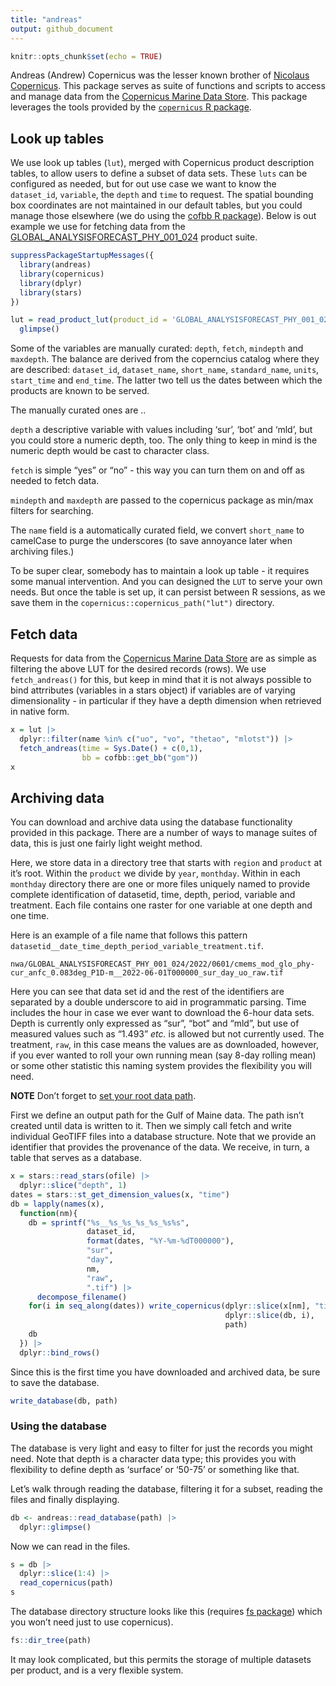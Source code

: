 ```yaml
---
title: "andreas"
output: github_document
---
```


```r
knitr::opts_chunk$set(echo = TRUE)
```

Andreas (Andrew) Copernicus was the lesser known brother of [Nicolaus Copernicus](https://en.wikipedia.org/wiki/Nicolaus_Copernicus).  This package serves as suite of functions and scripts to access and manage data from the [Copernicus Marine Data Store](https://data.marine.copernicus.eu/products).  This package leverages the tools provided by the [`copernicus` R package](https://github.com/BigelowLab/copernicus).


## Look up tables

We use look up tables (`lut`), merged with Copernicus product description tables, to allow users to define a subset of data sets.  These `luts` can be configured as needed, but for out use case we want to know the `dataset_id`, `variable`, the `depth` and `time` to request.  The spatial bounding box coordinates are not maintained in our default tables, but you could manage those elsewhere (we do using the [cofbb R package](https://github.com/BigelowLab/cofbb)).  Below is out example we use for fetching data from the [GLOBAL_ANALYSISFORECAST_PHY_001_024](https://data.marine.copernicus.eu/product/GLOBAL_ANALYSISFORECAST_PHY_001_024/description) product suite.

```r
suppressPackageStartupMessages({
  library(andreas)
  library(copernicus)
  library(dplyr)
  library(stars)
})

lut = read_product_lut(product_id = 'GLOBAL_ANALYSISFORECAST_PHY_001_024') |>
  glimpse()
```

Some of the variables are manually curated: `depth`, `fetch`, `mindepth` and `maxdepth`. The balance are derived from the coperncius catalog where they are described: `dataset_id`, `dataset_name`, `short_name`, `standard_name`, `units`, `start_time` and `end_time`.  The latter two tell us the dates between which the products are known to be served.

The manually curated ones are ..

`depth` a descriptive variable with values including 'sur', 'bot' and 'mld', but you could store a numeric depth, too.  The only thing to keep in mind is the numeric depth would be cast to character class.  

`fetch` is simple "yes" or "no" - this way you can turn them on and off as needed to fetch data.

`mindepth` and `maxdepth` are passed to the copernicus package as min/max filters for searching.

The `name` field is a automatically curated field, we convert `short_name` to camelCase to purge the underscores (to save annoyance later when archiving files.)

To be super clear, somebody has to maintain a look up table - it requires some manual intervention. And you can designed the `LUT` to serve your own needs. But once the table is set up, it can persist between R sessions, as we save them in the `copernicus::copernicus_path("lut")` directory.


## Fetch data

Requests for data from the [Copernicus Marine Data Store](https://data.marine.copernicus.eu/products) are as simple as filtering the above LUT for the desired records (rows).  We use `fetch_andreas()` for this, but keep in mind that it is not always possible to bind attrributes (variables in a stars object) if variables are of varying dimensionality - in particular if they have a depth dimension when retrieved in native form.  

```r
x = lut |>
  dplyr::filter(name %in% c("uo", "vo", "thetao", "mlotst")) |>
  fetch_andreas(time = Sys.Date() + c(0,1), 
                bb = cofbb::get_bb("gom"))
x
```

## Archiving data

You can download and archive data using the database functionality provided in this package.  There are a number of ways to manage suites of data, this is just one fairly light weight method.

Here, we store data in a directory tree that starts with `region` and `product` at it's root. Within the `product` we divide by `year`, `monthday`.  Within in each `monthday` directory there are one or more files uniquely named to provide complete identification of datasetid, time, depth, period, variable and treatment. Each file contains one raster for one variable at one depth and one time.   

Here is an example of a file name that follows this pattern `datasetid__date_time_depth_period_variable_treatment.tif`.
```
nwa/GLOBAL_ANALYSISFORECAST_PHY_001_024/2022/0601/cmems_mod_glo_phy-cur_anfc_0.083deg_P1D-m__2022-06-01T000000_sur_day_uo_raw.tif
```

Here you can see that data set id and the rest of the identifiers are separated by a double underscore to aid in programmatic parsing.  Time includes the hour in case we ever want to download the 6-hour data sets.  Depth is currently only expressed as "sur", "bot" and "mld", but use of measured values such as "1.493" *etc.* is allowed but not currently used. The treatment, `raw`, in this case means the values are as downloaded, however, if you ever wanted to roll your own running mean (say 8-day rolling mean) or some other statistic this naming system provides the flexibility you will need.

**NOTE** Don't forget to [set your root data path](https://github.com/BigelowLab/copernicus?tab=readme-ov-file#configure-data-path.).

First we define an output path for the Gulf of Maine data.  The path isn't created until data is written to it.  Then we simply call fetch and write individual GeoTIFF files into a database structure.  Note that we provide an identifier that provides the provenance of the data.  We receive, in turn, a table that serves as a database.



```r
x = stars::read_stars(ofile) |>
  dplyr::slice("depth", 1)
dates = stars::st_get_dimension_values(x, "time")
db = lapply(names(x),
  function(nm){
    db = sprintf("%s__%s_%s_%s_%s_%s%s",
                 dataset_id,
                 format(dates, "%Y-%m-%dT000000"),
                 "sur", 
                 "day",
                 nm,
                 "raw",
                 ".tif") |>
      decompose_filename()
    for(i in seq_along(dates)) write_copernicus(dplyr::slice(x[nm], "time", i), 
                                                dplyr::slice(db, i),
                                                path)
    db
  }) |>
  dplyr::bind_rows()
```

Since this is the first time you have downloaded and archived data, be sure to save the database.

```r
write_database(db, path)
```

### Using the database

The database is very light and easy to filter for just the records you might need. Note that depth is a character data type; this provides you with flexibility to define depth as 'surface' or '50-75' or something like that.

Let's walk through reading the database, filtering it for a subset, reading the files and finally displaying.

```r
db <- andreas::read_database(path) |>
  dplyr::glimpse()
```

Now we can read in the files.

```r
s = db |>
  dplyr::slice(1:4) |>
  read_copernicus(path)
s
```

The database directory structure looks like this (requires [fs package](https://CRAN.R-project.org/package=fs)) which you won't need just to use copernicus).

```r
fs::dir_tree(path)
```

It may look complicated, but this permits the storage of multiple datasets per product, and is a very flexible system.